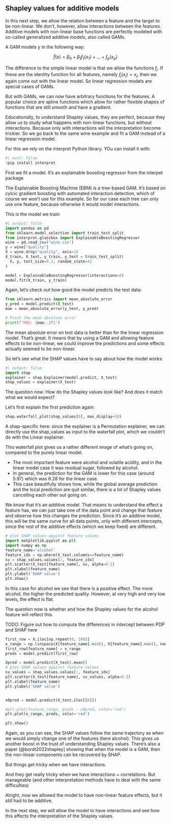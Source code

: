 ## Shapley values for additive models

In this next step, we allow the relation between a feature and the target to be non-linear.
We don't, however, allow interactions between the features.
Additive models with non-linear base functions are perfectly modeled with so-called generalized additive models, also called GAMs.


A GAM models y in the following way:

$$\hat{f}(x) = \beta_0 + \beta_1 f_1(x_1) + \ldots + f_p(x_p)$$

The difference to the simple linear model is that we allow the functions $f_j$. If these are the identity function for all features, namely $f_j(x_j) = x_j$, then we again come out with the linear model.
So linear regression models are special cases of GAMs.

But with GAMs, we can now have arbitrary functions for the features.
A popular choice are spline functions which allow for rather flexible shapes of functions that are still smooth and have a gradient.

Educationally, to understand Shapley values, they are perfect, because they allow us to study what happens with non-linear functions, but without interactions.
Because only with interactions will the interpretation become trickier.
So we go back to the same wine example and fit a GAM instead of a linear regression model.

For this we rely on the interpret Python library. YOu can install it with:

```python
#| eval: false
!pip install interpret
```

First we fit a model.
It's an explainable boosting regressor from the interpet package

::: .{callout-note}

The Explainable Boosting Machine (EBM) is a tree-based GAM.
It's based on cylcic gradient boosting with automated interaction detection, which of course we won't use for this example.
So for our case each tree can only use one feature, because otherwise it would model interactions.

:::

This is the model we train:

```python
#| output: false
import pandas as pd
from sklearn.model_selection import train_test_split
from interpret.glassbox import ExplainableBoostingRegressor
wine = pd.read_csv("wine.csv")
y = wine["quality"]
X = wine.drop("quality", axis=1)
X_train, X_test, y_train, y_test = train_test_split(
  X, y, test_size=0.2, random_state=42
)

model = ExplainableBoostingRegressor(interactions=0)
model.fit(X_train, y_train)
```

Again, let's check out how good the model predicts the test data:

```python
from sklearn.metrics import mean_absolute_error
y_pred = model.predict(X_test)
mae = mean_absolute_error(y_test, y_pred)

# Print the mean absolute error
print(f"MAE: {mae:.2f}")
```

The mean absolute error on test data is better than for the linear regression model.
That's great.
It means that by using a GAM and allowing feature effects to be non-linear, we could improve the predictions and some effects actually seemed to be non-linear.

So let's see what the SHAP values have to say about how the model works:

```python
#| output: false
import shap
explainer = shap.Explainer(model.predict, X_test)
shap_values = explainer(X_test)
```

The question now: How do the Shapley values look like?
And does it match what we would expect?

Let's first explain the first prediction again:


```python
shap.waterfall_plot(shap_values[0], max_display=10)
```

::: {.callout-note}

A shap-specific here: since the explainer is a Permutation explainer, we can directly use the shap_values as input to the waterfall plot, which we couldn't do with the Linear explainer.

:::

This waterfall plot gives us a rather different image of what's going on, compared to the purely linear model.

- The most important feature were alcohol and volatile acidity, and in the linear model case it  was residual sugar, followed by alcohol.
- In general, the prediction for the GAM is lower for this case (around 5.97) which was 6.28 for the linear case.
- This case beautifully shows how, while the global average prediction and the local prediction are quit similar, there is a lot of Shapley values cancelling each other out going on.
 

We know that it's an additive model.
That means to understand the effect a feature has, we can just take one of the data point and change that feature and observe how this changes the prediction.
Since it's an additive model, this will be the same curve for all data points, only with different intercepts, since the rest of the additive effects (which we keep fixed) are different.

```python
# plot SHAP values against feature values
import matplotlib.pyplot as plt
import numpy as np
feature_name='alcohol'
feature_idx = np.where(X_test.columns==feature_name)
sv = shap_values.values[:, feature_idx]
plt.scatter(X_test[feature_name], sv, alpha=0.1)
plt.xlabel(feature_name)
plt.ylabel('SHAP value')
plt.show()
```

In this case for alcohol we see that there is a positive effect.
The more alcohol, the higher the predicted quality.
However, at very high and very low levels, the effect is flat.


The question now is whether and how the Shapley values for the alcohol feature will reflect this.

TODO: Figure out how to compute the differences in intercept between PDP and SHAP here


```python
first_row = X.iloc[np.repeat(0, 100)]
x_range = np.linspace(X[feature_name].min(), X[feature_name].max(), num=100)
first_row[feature_name] = x_range
preds = model.predict(first_row)
```


```python
Xpred = model.predict(X_test).mean()
# plot SHAP values against feature values
sv_values = shap_values.values[:, feature_idx]
plt.scatter(X_test[feature_name], sv_values, alpha=0.2)
plt.xlabel(feature_name)
plt.ylabel('SHAP value')


x0pred = model.predict(X_test.iloc[[0]])

#plt.plot(feature_range, preds - x0pred, color='red')
plt.plot(x_range, preds, color='red')

plt.show()
```

Again, as you can see, the SHAP values follow the same trajectory as when we would simply change one of the features (here alcohol).
This gives us another boost in the trust of understanding Shapley values.
There's also a paper [@bordt2022shapley] showing that when the model is a GAM, then the non-linear components can be recovered by SHAP.


But things get tricky when we have interactions.

And they get really tricky when we have interactions + correlations.
But manageable (and other interpretation methods have to deal with the same difficulties)



Alright, now we allowed the model to have non-linear feature effects, but it still had to be additive.

In the next step, we will allow the model to have interactions and see how this affects the interpretation of the Shapley values.

